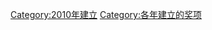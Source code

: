 {{cat topic in year| topic=建立的奖项|year=2010}}
[[Category:2010年建立|Category:2010年建立]]
[[Category:各年建立的奖项|Category:各年建立的奖项]]